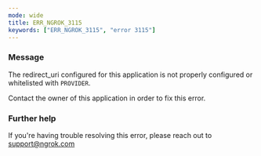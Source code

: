 ```yaml
---
mode: wide
title: ERR_NGROK_3115
keywords: ["ERR_NGROK_3115", "error 3115"]
---
```



### Message

The redirect_uri configured for this application is not properly configured or whitelisted with `PROVIDER`.

Contact the owner of this application in order to fix this error.

<ErrorDetails />

### Further help

If you're having trouble resolving this error, please reach out to [support@ngrok.com](mailto:support@ngrok.com?subject=Help%20with%20ERR_NGROK_3115)
